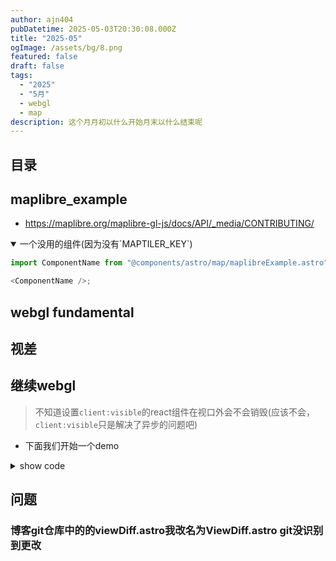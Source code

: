 ```yaml
---
author: ajn404
pubDatetime: 2025-05-03T20:30:08.000Z
title: "2025-05"
ogImage: /assets/bg/8.png
featured: false
draft: false
tags:
  - "2025"
  - "5月"
  - webgl
  - map
description: 这个月月初以什么开始月末以什么结束呢
---
```


## 目录

## maplibre_example

- https://maplibre.org/maplibre-gl-js/docs/API/_media/CONTRIBUTING/

<details open>
<summary>一个没用的组件(因为没有`MAPTILER_KEY`)</summary>

```js
import ComponentName from "@components/astro/map/maplibreExample.astro";

<ComponentName />;
```

</details>

## webgl fundamental


<Fundamental client:visible />

## 视差


<ViewDiff />

## 继续webgl

> 不知道设置`client:visible`的react组件在视口外会不会销毁(应该不会，`client:visible`只是解决了异步的问题吧)

- 下面我们开始一个demo


<FundamentalAstro client:visible />

<details>
<summary>show code</summary>


<CodeFromUrl
  lang="html"
  highlightRange="53,100"
  url="src/components/astro/webgl/Fundamental.astro"
/>

</details>

## 问题

### 博客git仓库中的的viewDiff.astro我改名为ViewDiff.astro git没识别到更改

